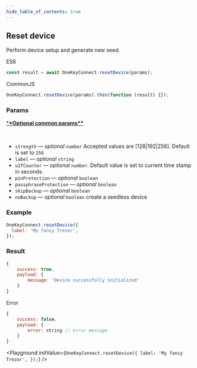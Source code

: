```yaml
---
hide_table_of_contents: true
---
```



## Reset device

Perform device setup and generate new seed.

ES6

```javascript
const result = await OneKeyConnect.resetDevice(params);
```

CommonJS

```javascript
OneKeyConnect.resetDevice(params).then(function (result) {});
```

### Params

[\***\*Optional common params\*\***](./commonParams)

<br />

- `strength` — _optional_ `number` Accepted values are [128|192|256]. Default is set to `256`
- `label` — _optional_ `string`
- `u2fCounter` — _optional_ `number`. Default value is set to current time stamp in seconds.
- `pinProtection` — _optional_ `boolean`
- `passphraseProtection` — _optional_ `boolean`
- `skipBackup` — _optional_ `boolean`
- `noBackup` — _optional_ `boolean` create a seedless device

### Example

```javascript
OneKeyConnect.resetDevice({
  label: 'My fancy Trezor',
});
```

### Result

```javascript
{
    success: true,
    payload: {
        message: 'Device successfully initialized'
    }
}
```

Error

```javascript
{
    success: false,
    payload: {
        error: string // error message
    }
}
```

<Playground
  initValue={`OneKeyConnect.resetDevice({
    label: 'My fancy Trezor',
});`}
/>

